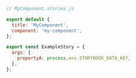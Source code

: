 ```js
// MyComponent.stories.js

export default {
  title: 'MyComponent',
  component: 'my-component',
};

export const ExampleStory = {
  args: {
    propertyA: process.env.STORYBOOK_DATA_KEY,
  },
};
```

